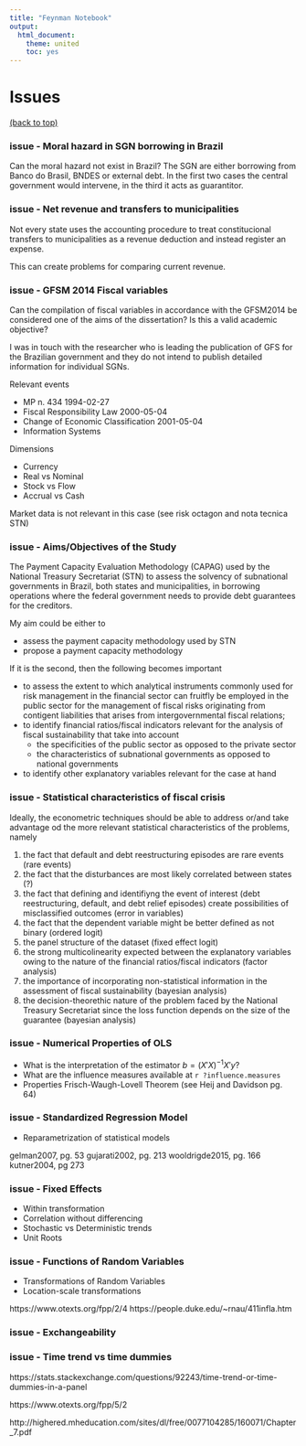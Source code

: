 ```yaml
---
title: "Feynman Notebook"
output:
  html_document:
    theme: united
    toc: yes
---
```

**Issues**
==============================================
<a href="#top">(back to top)</a>

### issue - Moral hazard in SGN borrowing in Brazil

Can the moral hazard not exist in Brazil? The SGN are either borrowing from Banco do Brasil, BNDES or external debt. In the first two cases the central government would intervene, in the third it acts as guarantitor.

### issue - Net revenue and transfers to municipalities

Not every state uses the accounting procedure to treat constitucional transfers to municipalities as a revenue deduction and instead register an expense. 

This can create problems for comparing current revenue.

### issue - GFSM 2014 Fiscal variables

Can the compilation of fiscal variables in accordance with the GFSM2014 be considered one of the aims of the dissertation? Is this a valid academic objective?

I was in touch with the researcher who is leading the publication of GFS for the Brazilian government and they do not intend to publish detailed information for individual SGNs.

Relevant events

- MP n. 434 1994-02-27
- Fiscal Responsibility Law 2000-05-04
- Change of Economic Classification 2001-05-04
- Information Systems

Dimensions

- Currency
- Real vs Nominal
- Stock vs Flow
- Accrual vs Cash

Market data is not relevant in this case (see risk octagon and nota tecnica STN)

### issue - Aims/Objectives of the Study

The Payment Capacity Evaluation Methodology (CAPAG) used by the National Treasury Secretariat (STN) to assess the solvency of subnational governments in Brazil, both states and municipalities, in borrowing operations where the federal government needs to provide debt guarantees for the creditors.

My aim could be either to

- assess the payment capacity methodology used by STN
- propose a payment capacity methodology

If it is the second, then the following becomes important

- to assess the extent to which analytical instruments commonly used for risk management in the financial sector can fruitfly be employed in the public sector for the management of fiscal risks originating from contigent liabilities that arises from intergovernmental fiscal relations;
- to identify financial ratios/fiscal indicators relevant for the analysis of fiscal sustainability that take into account 
    - the specificities of the public sector as opposed to the private sector
    - the characteristics of subnational governments as opposed to national governments
- to identify other explanatory variables relevant for the case at hand

### issue - Statistical characteristics of fiscal crisis

Ideally, the econometric techniques should be able to address or/and take advantage od the more relevant statistical characteristics of the problems, namely

1. the fact that default and debt reestructuring episodes are rare events (rare events)
2. the fact that the disturbances are most likely correlated between states (?)
3. the fact that defining and identifiyng the event of interest (debt reestructuring, default, and debt relief episodes) create possibilities of misclassified outcomes (error in variables)
4. the fact that the dependent variable might be better defined as not binary (ordered logit)
5. the panel structure of the dataset (fixed effect logit)
6. the strong multicolinearity expected between the explanatory variables owing to the nature of the financial ratios/fiscal indicators (factor analysis)
7. the importance of incorporating non-statistical information in the assessment of fiscal sustainability (bayesian analysis)
8. the decision-theorethic nature of the problem faced by the National Treasury Secretariat since the loss function depends on the size of the guarantee (bayesian analysis)

### issue - Numerical Properties of OLS

- What is the interpretation of the estimator $b = (X'X)^{-1}X'y$?
- What are the influence measures available at `r ?influence.measures`
- Properties Frisch-Waugh-Lovell Theorem (see Heij and Davidson pg. 64)


### issue - Standardized Regression Model

- Reparametrization of statistical models

gelman2007, pg. 53
gujarati2002, pg. 213
wooldrigde2015, pg. 166
kutner2004, pg 273

### issue - Fixed Effects

- Within transformation
- Correlation without differencing
- Stochastic vs Deterministic trends
- Unit Roots


### issue - Functions of Random Variables

- Transformations of Random Variables
- Location-scale transformations

https://www.otexts.org/fpp/2/4
https://people.duke.edu/~rnau/411infla.htm

### issue - Exchangeability


### issue - Time trend vs time dummies

https://stats.stackexchange.com/questions/92243/time-trend-or-time-dummies-in-a-panel

https://www.otexts.org/fpp/5/2

http://highered.mheducation.com/sites/dl/free/0077104285/160071/Chapter_7.pdf